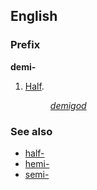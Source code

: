 ==English==
===Prefix===
'''demi-'''

#[[Half]].
#:''[[demigod]]''

===See also===
*[[half-]]
*[[hemi-]]
*[[semi-]]